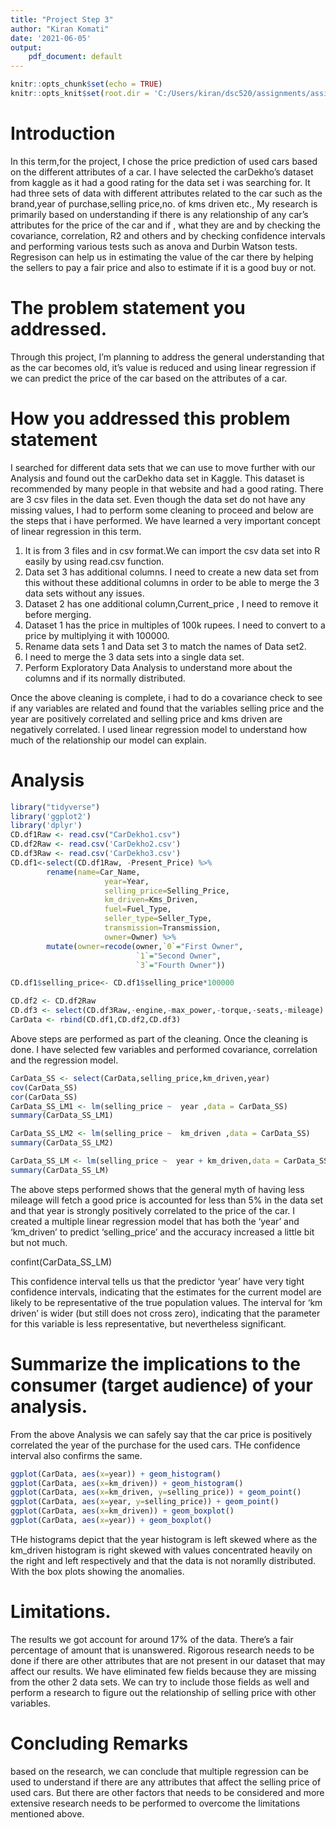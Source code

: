 ```yaml
---
title: "Project Step 3"
author: "Kiran Komati"
date: '2021-06-05'
output:
    pdf_document: default
---
```


```r
knitr::opts_chunk$set(echo = TRUE)
knitr::opts_knit$set(root.dir = 'C:/Users/kiran/dsc520/assignments/assignment10/CarDekhoDatSet')
```

# Introduction

In this term,for the project, I chose the price prediction of used cars based on the different attributes of a car. I have selected the carDekho's dataset from kaggle as it had a good rating for the data set i was searching for. It had three sets of data with different attributes related to the car such as the brand,year of purchase,selling price,no. of kms driven etc., My research is primarily based on understanding if there is any relationship of any car's attributes for the price of the car and if , what they are and by checking the covariance, correlation, R2 and others and by checking confidence intervals and performing various tests such as anova and Durbin Watson tests. Regresison can help us in estimating the value of the car there by helping the sellers to pay a fair price and also to estimate if it is a good buy or not.


# The problem statement you addressed. 

Through this project, I'm planning to address the general understanding that as the car becomes old, it's value is reduced and using linear regression if we can predict the price of the car based on the attributes of a car.

# How you addressed this problem statement

I searched for different data sets that we can use to move further with our Analysis and found out the carDekho data set in Kaggle. This dataset is recommended by many people in that website and had a good rating. There are 3 csv files in the data set. Even though the data set do not have any missing values, I had to perform some cleaning to proceed and below are the steps that i have performed.
We have learned a very important concept of linear regression in this term. 

1. It is from 3 files and in csv format.We can import the csv data set into R easily by using read.csv function. 
2. Data set 3 has additional columns. I need to create a new data set from this without these additional columns in order to be able to merge the 3 data sets without any issues. 
3. Dataset 2 has one additional column,Current_price , I need to remove it before merging. 
4. Dataset 1 has the price in multiples of 100k rupees. I need to convert to a price by multiplying it with 100000. 
5. Rename data sets 1 and Data set 3 to match the names of Data set2. 
6. I need to merge the 3 data sets into a single data set. 
7. Perform Exploratory Data Analysis to understand more about the columns and if its normally distributed.

Once the above cleaning is complete, i had to do a covariance check to see if any variables are related and found that the variables selling price and the year are positively correlated and selling price and kms driven are negatively correlated. I used linear regression model to understand how much of the relationship our model can explain.

# Analysis

```r
library("tidyverse")
library('ggplot2')
library('dplyr')
CD.df1Raw <- read.csv("CarDekho1.csv")
CD.df2Raw <- read.csv('CarDekho2.csv')
CD.df3Raw <- read.csv('CarDekho3.csv')
CD.df1<-select(CD.df1Raw, -Present_Price) %>%  
        rename(name=Car_Name,
                     year=Year,
                     selling_price=Selling_Price,
                     km_driven=Kms_Driven,
                     fuel=Fuel_Type,
                     seller_type=Seller_Type,
                     transmission=Transmission,
                     owner=Owner) %>%
        mutate(owner=recode(owner,`0`="First Owner",
                            `1`="Second Owner",
                            `3`="Fourth Owner"))

CD.df1$selling_price<- CD.df1$selling_price*100000

CD.df2 <- CD.df2Raw
CD.df3 <- select(CD.df3Raw,-engine,-max_power,-torque,-seats,-mileage)
CarData <- rbind(CD.df1,CD.df2,CD.df3)
```

Above steps are performed as part of the cleaning. Once the cleaning is done. I have selected few variables and performed covariance, correlation and the regression model.

```r
CarData_SS <- select(CarData,selling_price,km_driven,year)
cov(CarData_SS)
cor(CarData_SS)
CarData_SS_LM1 <- lm(selling_price ~  year ,data = CarData_SS)
summary(CarData_SS_LM1)

CarData_SS_LM2 <- lm(selling_price ~  km_driven ,data = CarData_SS)
summary(CarData_SS_LM2)

CarData_SS_LM <- lm(selling_price ~  year + km_driven,data = CarData_SS)
summary(CarData_SS_LM)

```

The above steps performed shows that the general myth of having less mileage will fetch a good price is accounted for less than 5% in the data set and that year is strongly positively correlated to the price of the car. I created a multiple linear regression model that has both the 'year' and 'km_driven' to predict 'selling_price' and the accuracy increased a little bit but not much.

confint(CarData_SS_LM)

This confidence interval tells us that the predictor 'year' have very tight confidence intervals, indicating that the estimates for the current model are likely to be representative of the true population values. The interval for 'km driven' is wider (but still does not cross zero), indicating that the parameter for this variable is less representative, but nevertheless significant.

# Summarize the implications to the consumer (target audience) of your analysis.

From the above Analysis we can safely say that the car price is positively correlated the year of the purchase for the used cars. THe confidence interval also confirms the same.


```r
ggplot(CarData, aes(x=year)) + geom_histogram()
ggplot(CarData, aes(x=km_driven)) + geom_histogram()
ggplot(CarData, aes(x=km_driven, y=selling_price)) + geom_point()
ggplot(CarData, aes(x=year, y=selling_price)) + geom_point()
ggplot(CarData, aes(x=km_driven)) + geom_boxplot()
ggplot(CarData, aes(x=year)) + geom_boxplot()

```

THe histograms depict that the year histogram is left skewed where as the km_driven histogram is right skewed with values concentrated heavily on the right and left respectively and that the data is not noramlly distributed. With the box plots showing the anomalies.


# Limitations.

The results we got account for around 17% of the data. There's a fair percentage of amount that is unanswered. Rigorous research needs to be done if there are other attributes that are not present in our dataset that may affect our results. We have eliminated few fields because they are missing from the other 2 data sets. We can try to include those fields as well and perform a research to figure out the relationship of selling price with other variables.

# Concluding Remarks

based on the research, we can conclude that multiple regression can be used to understand if there are any attributes that affect the selling price of used cars. But there are other factors that needs to be considered and more extensive research needs to be performed to overcome the limitations mentioned above.
